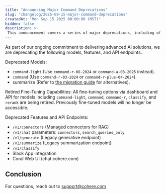```yaml
---
title: "Announcing Major Command Deprecations"
slug: "changelog/2025-09-15-major-command-deprecations"
createdAt: "Mon Sep 15 2025 00:00:00 (MST)"
hidden: false
description: >-
 This announcement covers a series of major deprecations, including of classic Command models, several parameters, and entire endpoints.
---
```


As part of our ongoing commitment to delivering advanced AI solutions, we are deprecating the following models, features, and API endpoints:

Deprecated Models:
- `command-light` (Use `command-r-08-2024` or `command-a-03-2025` instead).
- `command` (Use `command-r-03-2024` or `command-r-plus-04-2024`).
- summarize (Refer to [the migration guide](https://docs.cohere.com/docs/summarizing-text#migration-from-summarize-to-chat-endpoint) for alternatives).

Retired Fine-Tuning Capabilities:
All fine-tuning options via dashboard and API for models including `command-light`, `command`, `command-r`, `classify`, and `rerank` are being retired. Previously fine-tuned models will no longer be accessible.

Deprecated Features and API Endpoints:
- `/v1/connectors` (Managed connectors for RAG)
- `/v1/chat` parameters: `connectors`, `search_queries_only`
- `/v1/generate` (Legacy generative endpoint)
- `/v1/summarize` (Legacy summarization endpoint)
- `/v1/classify`
- Slack App integration
- Coral Web UI (chat.cohere.com)

## Conclusion
For questions, reach out to support@cohere.com